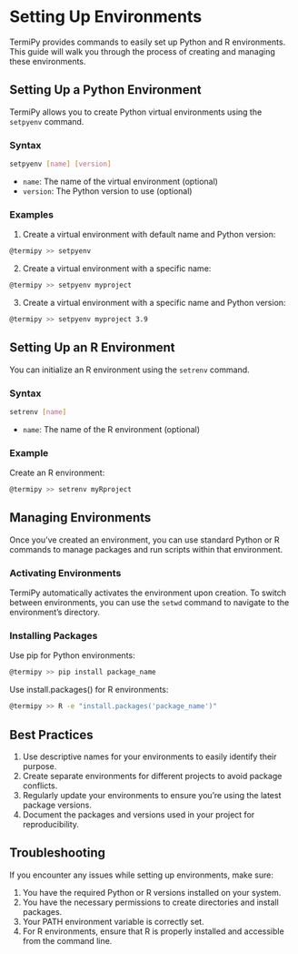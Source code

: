 # Setting Up Environments {.unnumbered}

TermiPy provides commands to easily set up Python and R environments. This guide will walk you through the process of creating and managing these environments.

## Setting Up a Python Environment

TermiPy allows you to create Python virtual environments using the `setpyenv` command.

### Syntax

```bash
setpyenv [name] [version]
```

- `name`: The name of the virtual environment (optional)
- `version`: The Python version to use (optional)


### Examples

1. Create a virtual environment with default name and Python version:


```bash
@termipy >> setpyenv
```

2. Create a virtual environment with a specific name:


```bash
@termipy >> setpyenv myproject
```

3. Create a virtual environment with a specific name and Python version:


```bash
@termipy >> setpyenv myproject 3.9
```

## Setting Up an R Environment

You can initialize an R environment using the `setrenv` command.

### Syntax

```bash
setrenv [name]
```

- `name`: The name of the R environment (optional)


### Example

Create an R environment:

```bash
@termipy >> setrenv myRproject
```

## Managing Environments

Once you've created an environment, you can use standard Python or R commands to manage packages and run scripts within that environment.

### Activating Environments

TermiPy automatically activates the environment upon creation. To switch between environments, you can use the `setwd` command to navigate to the environment's directory.

### Installing Packages

Use pip for Python environments:

```bash
@termipy >> pip install package_name
```

Use install.packages() for R environments:

```bash
@termipy >> R -e "install.packages('package_name')"
```

## Best Practices

1. Use descriptive names for your environments to easily identify their purpose.
2. Create separate environments for different projects to avoid package conflicts.
3. Regularly update your environments to ensure you're using the latest package versions.
4. Document the packages and versions used in your project for reproducibility.


## Troubleshooting

If you encounter any issues while setting up environments, make sure:

1. You have the required Python or R versions installed on your system.
2. You have the necessary permissions to create directories and install packages.
3. Your PATH environment variable is correctly set.
4. For R environments, ensure that R is properly installed and accessible from the command line.
